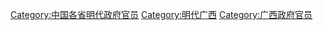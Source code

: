 [[Category:中国各省明代政府官员|Category:中国各省明代政府官员]]
[[Category:明代广西|Category:明代广西]]
[[Category:广西政府官员|Category:广西政府官员]]